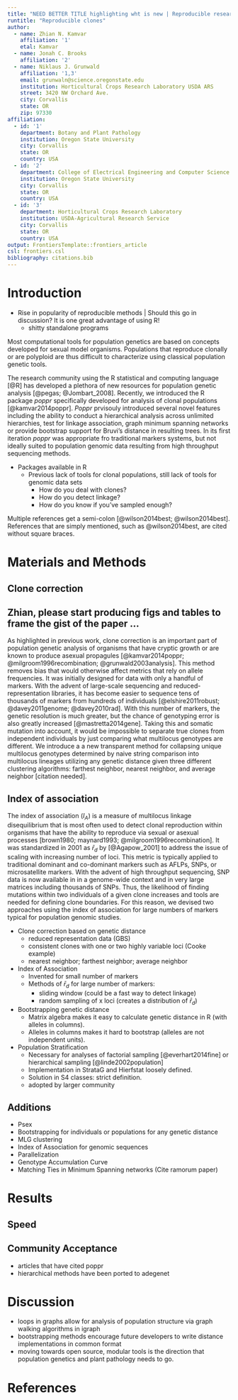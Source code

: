 ```yaml
---
title: "NEED BETTER TITLE highlighting wht is new | Reproducible research for clonal organisms"
runtitle: "Reproducible clones"
author:
  - name: Zhian N. Kamvar
    affiliation: '1'
    etal: Kamvar
  - name: Jonah C. Brooks
    affiliation: '2'
  - name: Niklaus J. Grunwald
    affiliation: '1,3'
    email: grunwaln@science.oregonstate.edu
    institution: Horticultural Crops Research Laboratory USDA ARS
    street: 3420 NW Orchard Ave.
    city: Corvallis
    state: OR
    zip: 97330
affiliation:
  - id: '1'
    department: Botany and Plant Pathology
    institution: Oregon State University
    city: Corvallis
    state: OR
    country: USA
  - id: '2' 
    department: College of Electrical Engineering and Computer Science
    institution: Oregon State University
    city: Corvallis
    state: OR
    country: USA
  - id: '3' 
    department: Horticultural Crops Research Laboratory
    institution: USDA-Agricultural Research Service
    city: Corvallis
    state: OR
    country: USA
output: FrontiersTemplate::frontiers_article
csl: frontiers.csl
bibliography: citations.bib
---
```



\begin{abstract}

Understanding the dynamics of plant pathogen populations is imperative to
understanding plant microbe interactions, adaptation of pathogens to hosts,
reactive breeding and deployment of R genes and design of informed management
strategies. With the advent of high throughput sequencing technologies,
obtaining genomic sequences for representative populations has been easier than
ever before. This in combination with a move towards more reproducible research
has led researchers to move away from traditional stand alone programs for
population genetic analysis to modular programs such as R, which has a vibrant
community of contributers submitting packages tailored for several analyses,
including population genetics. The R package poppr was released to specifically
address issues surrounding analysis of clonal populations and has recently
implemented several tools that better facilitate the analysis of clonal
populations across different levels of hierarchies, implementing multilocus
genotype definitions and the index of association for reduced representation
genomic data, and modular bootstrapping of any genetic distance!

\tiny
 \keyFont{ \section{Keywords:} clonality, population genetics, bootstrap, open source}
\end{abstract}


# Introduction {-}

- Rise in popularity of reproducible methods | Should this go in discussion? It is one great advantage of using R!
    - shitty standalone programs 

Most computational tools for population genetics are based on concepts developed
for sexual model organisms. Populations that reproduce clonally or are polyploid
are thus difficult to characterize using classical population genetic tools.

The research community using the R statistical and computing language [@R] has
developed a plethora of new resources for population genetic analysis [@pegas;
@Jombart_2008]. Recently, we introduced the R package *poppr* specifically
developed for analysis of clonal populations [@kamvar2014poppr]. *Poppr*
prvisouly introduced several novel features including the ability to conduct a
hierarchical analysis across unlimited hierarchies, test for linkage
association, graph minimum spanning networks or provide bootstrap support for
Bruvi's distance in resulting trees. In its first iteration *poppr* was
appropriate fro traditional markers systems, but not ideally suited to
population genomic data resulting from high throughput sequencing methods.

- Packages available in R
    - Previous lack of tools for clonal populations, still lack of tools for genomic data sets
        - How do you deal with clones?
        - How do you detect linkage? 
        - How do you know if you've sampled enough?
        
Multiple references get a semi-colon [@wilson2014best; @wilson2014best]. References that are simply mentioned, such as @wilson2014best, are cited without square braces.


# Materials and Methods {-}

## Clone correction {-}

## Zhian, please start producing figs and tables to frame the gist of the paper ...

As highlighted in previous work, clone correction is an important part of
population genetic analysis of organisms that have cryptic growth or are known
to produce asexual propagules [@kamvar2014poppr; @milgroom1996recombination;
@grunwald2003analysis]. This method removes bias that would otherwise affect
metrics that rely on allele frequencies. It was initially designed for data with
only a handful of markers. With the advent of large-scale sequencing and
reduced- representation libraries, it has become easier to sequence tens of
thousands of markers from hundreds of individuals [@elshire2011robust;
@davey2011genome; @davey2010rad]. With this number of markers, the genetic
resolution is much greater, but the chance of genotyping error is also greatly
increased [@mastretta2014gene]. Taking this and somatic mutation into account,
it would be impossible to separate true clones from independent individuals by
just comparing what multilocus genotypes are different. We introduce a a new
transparent method for collapsing unique multilocus genotypes determined by
naive string comparison into multilocus lineages utilizing any genetic distance
given three different clustering algorithms: farthest neighbor, nearest
neighbor, and average neighbor [citation needed].

## Index of association {-}

The index of association ($I_A$) is a measure of multilocus linkage
disequilibrium that is most often used to detect clonal reproduction within
organisms that have the ability to reproduce via sexual or asexual processes
[brown1980; maynard1993; @milgroom1996recombination]. It was standardized in
2001 as $\bar{r}_d$ by [@Agapow_2001] to address the issue of scaling with
increasing number of loci. This metric is typically applied to traditional
dominant and co-dominant markers such as AFLPs, SNPs, or microsatellite markers.
With the advent of high throughput sequencing, SNP data is now available in in a
genome-wide context and in very large matrices including thousands of SNPs.
Thus, the likelihood of finding mutations within two individuals of a given
clone increases and tools are needed for defining clone boundaries. For this
reason, we  devised two approaches using the index of association for large
numbers of markers typical for population genomic studies.

 - Clone correction based on genetic distance
    - reduced representation data (GBS)
    - consistent clones with one or two highly variable loci (Cooke example)
    - nearest neighbor; farthest neighbor; average neighbor
 - Index of Association
    - Invented for small number of markers
    - Methods of $\bar{r}_d$ for large number of markers:
      - sliding window (could be a fast way to detect linkage)
      - random sampling of x loci (creates a distribution of $\bar{r}_d$)
 - Bootstrapping genetic distance
    - Matrix algebra makes it easy to calculate genetic distance in R (with alleles in columns).
    - Alleles in columns makes it hard to bootstrap (alleles are not independent units).
 - Population Stratification
    - Necessary for analyses of factorial sampling [@everhart2014fine] or hierarchical sampling [@linde2002population]
    - Implementation in StrataG and Hierfstat loosely defined.
    - Solution in S4 classes: strict definition.
    - adopted by larger community
    

## Additions {-}

- Psex
- Bootstrapping for individuals or populations for any genetic distance
- MLG clustering
- Index of Association for genomic sequences
- Parallelization
- Genotype Accumulation Curve
- Matching Ties in Minimum Spanning networks (Cite ramorum paper)

# Results {-}

## Speed {-}

## Community Acceptance {-}

- articles that have cited poppr
- hierarchical methods have been ported to adegenet

# Discussion {-}

- loops in graphs allow for analysis of population structure via graph walking algorithms in igraph
- bootstrapping methods encourage future developers to write distance implementations in common format
- moving towards open source, modular tools is the direction that population genetics and plant pathology needs to go. 




# References {-}